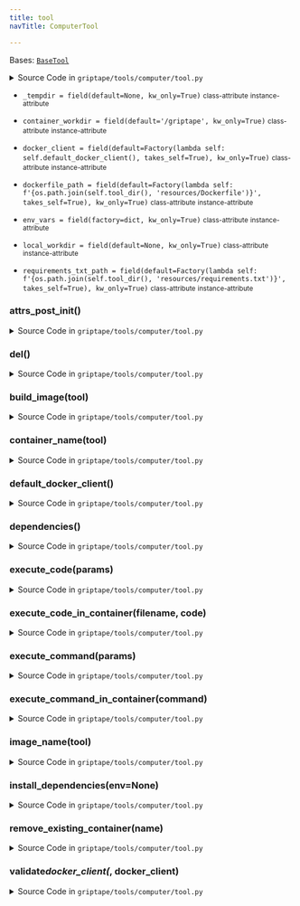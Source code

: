 ```yaml
---
title: tool
navTitle: ComputerTool

---
```


<span id="griptape.tools.computer.tool.ComputerTool"></span>

Bases:
 [`BaseTool`](..#griptape.tools.BaseTool "BaseTool (griptape.tools.BaseTool)")

<details><summary>Source Code in <code>griptape&#47;tools&#47;computer&#47;tool.py</code></summary>

```python
@define
class ComputerTool(BaseTool):
    local_workdir: Optional[str] = field(default=None, kw_only=True)
    container_workdir: str = field(default="/griptape", kw_only=True)
    env_vars: dict = field(factory=dict, kw_only=True)
    dockerfile_path: str = field(
        default=Factory(lambda self: f"{os.path.join(self.tool_dir(), 'resources/Dockerfile')}", takes_self=True),
        kw_only=True,
    )
    requirements_txt_path: str = field(
        default=Factory(lambda self: f"{os.path.join(self.tool_dir(), 'resources/requirements.txt')}", takes_self=True),
        kw_only=True,
    )
    docker_client: DockerClient = field(
        default=Factory(lambda self: self.default_docker_client(), takes_self=True),
        kw_only=True,
    )

    _tempdir: Optional[tempfile.TemporaryDirectory] = field(default=None, kw_only=True)

    def __attrs_post_init__(self) -> None:
        super().__attrs_post_init__()

        if self.local_workdir:
            Path(self.local_workdir).mkdir(parents=True, exist_ok=True)
        else:
            self._tempdir = tempfile.TemporaryDirectory()
            self.local_workdir = self._tempdir.name

    @docker_client.validator  # pyright: ignore[reportAttributeAccessIssue]
    def validate_docker_client(self, _: Attribute, docker_client: DockerClient) -> None:
        if not docker_client:
            raise ValueError("Docker client can't be initialized: make sure the Docker daemon is running")

    def install_dependencies(self, env: Optional[dict[str, str]] = None) -> None:
        super().install_dependencies(env)

        self.remove_existing_container(self.container_name(self))
        self.build_image(self)

    @activity(
        config={
            "description": "Can be used to execute Python code to solve any programmatic tasks and access and analyze"
            " files in the file system. If you need to use code output use `print` statements. "
            "You have access to the following external Python libraries: "
            "{{ _self.dependencies() }}",
            "schema": Schema(
                {
                    Literal("code", description="Python code to execute"): str,
                    Literal(
                        "filename",
                        description="name of the file to put the Python code in before executing it",
                    ): str,
                },
            ),
        },
    )
    def execute_code(self, params: dict) -> BaseArtifact:
        code = params["values"]["code"]
        filename = params["values"]["filename"]

        return self.execute_code_in_container(filename, code)

    @activity(
        config={
            "description": "Can be used to execute shell commands in Linux",
            "schema": Schema({Literal("command", description="shell command to execute"): str}),
        },
    )
    def execute_command(self, params: dict) -> BaseArtifact:
        command = params["values"]["command"]

        return self.execute_command_in_container(command)

    def execute_command_in_container(self, command: str) -> BaseArtifact:
        from docker.models.containers import Container

        try:
            binds = {self.local_workdir: {"bind": self.container_workdir, "mode": "rw"}} if self.local_workdir else None

            container = self.docker_client.containers.run(  # pyright: ignore[reportCallIssue]
                self.image_name(self),
                environment=self.env_vars,
                command=command,
                name=self.container_name(self),
                volumes=binds,  # pyright: ignore[reportArgumentType] According to the [docs](https://docker-py.readthedocs.io/en/stable/containers.html), the type of `volumes` is dict[str, dict[str, str]].
                stdout=True,
                stderr=True,
                detach=True,
            )

            if isinstance(container, Container):
                container.wait()

                stderr = container.logs(stdout=False, stderr=True).decode().strip()
                stdout = container.logs(stdout=True, stderr=False).decode().strip()

                container.stop()
                container.remove()

                if stderr:
                    return ErrorArtifact(stderr)
                return TextArtifact(stdout)
            return ErrorArtifact("error running container")
        except Exception as e:
            return ErrorArtifact(f"error executing command: {e}")

    def execute_code_in_container(self, filename: str, code: str) -> BaseArtifact:
        container_file_path = os.path.join(self.container_workdir, filename)

        if self.local_workdir:
            tempdir = None
            local_workdir = self.local_workdir
        else:
            tempdir = tempfile.TemporaryDirectory()
            local_workdir = tempdir.name

        local_file_path = os.path.join(local_workdir, filename)

        try:
            Path(local_file_path).write_text(code)

            return self.execute_command_in_container(f"python {container_file_path}")
        except Exception as e:
            return ErrorArtifact(f"error executing code: {e}")
        finally:
            if tempdir:
                tempdir.cleanup()

    def default_docker_client(self) -> Optional[DockerClient]:
        import docker

        try:
            return docker.from_env()
        except Exception as e:
            logging.exception(e)

            return None

    def image_name(self, tool: BaseTool) -> str:
        import stringcase  # pyright: ignore[reportMissingImports]

        return f"{stringcase.snakecase(tool.name)}_image"

    def container_name(self, tool: BaseTool) -> str:
        import stringcase  # pyright: ignore[reportMissingImports]

        return f"{stringcase.snakecase(tool.name)}_container"

    def remove_existing_container(self, name: str) -> None:
        from docker.errors import NotFound
        from docker.models.containers import Container

        try:
            existing_container = self.docker_client.containers.get(name)
            if isinstance(existing_container, Container):
                existing_container.remove(force=True)

                logging.info("Removed existing container %s", name)
        except NotFound:
            pass

    def build_image(self, tool: BaseTool) -> None:
        with tempfile.TemporaryDirectory() as temp_dir:
            shutil.copy(self.dockerfile_path, temp_dir)
            shutil.copy(self.requirements_txt_path, temp_dir)

            image = self.docker_client.images.build(path=temp_dir, tag=self.image_name(tool), rm=True, forcerm=True)

            if isinstance(image, tuple):
                logging.info("Built image: %s", image[0].short_id)

    def dependencies(self) -> list[str]:
        with open(self.requirements_txt_path) as file:
            return [line.strip() for line in file]

    def __del__(self) -> None:
        if self._tempdir:
            self._tempdir.cleanup()
```

</details>

-   `_tempdir = field(default=None, kw_only=True)` <small>class-attribute</small> <small>instance-attribute</small>  <span id="griptape.tools.computer.tool.ComputerTool._tempdir"></span> 

-   `container_workdir = field(default='/griptape', kw_only=True)` <small>class-attribute</small> <small>instance-attribute</small>  <span id="griptape.tools.computer.tool.ComputerTool.container_workdir"></span> 

-   `docker_client = field(default=Factory(lambda self: self.default_docker_client(), takes_self=True), kw_only=True)` <small>class-attribute</small> <small>instance-attribute</small>  <span id="griptape.tools.computer.tool.ComputerTool.docker_client"></span> 

-   `dockerfile_path = field(default=Factory(lambda self: f'{os.path.join(self.tool_dir(), 'resources/Dockerfile')}', takes_self=True), kw_only=True)` <small>class-attribute</small> <small>instance-attribute</small>  <span id="griptape.tools.computer.tool.ComputerTool.dockerfile_path"></span> 

-   `env_vars = field(factory=dict, kw_only=True)` <small>class-attribute</small> <small>instance-attribute</small>  <span id="griptape.tools.computer.tool.ComputerTool.env_vars"></span> 

-   `local_workdir = field(default=None, kw_only=True)` <small>class-attribute</small> <small>instance-attribute</small>  <span id="griptape.tools.computer.tool.ComputerTool.local_workdir"></span> 

-   `requirements_txt_path = field(default=Factory(lambda self: f'{os.path.join(self.tool_dir(), 'resources/requirements.txt')}', takes_self=True), kw_only=True)` <small>class-attribute</small> <small>instance-attribute</small>  <span id="griptape.tools.computer.tool.ComputerTool.requirements_txt_path"></span> 

<span id="griptape.tools.computer.tool.ComputerTool.__attrs_post_init__"></span>

### **attrs_post_init**()

<details><summary>Source Code in <code>griptape&#47;tools&#47;computer&#47;tool.py</code></summary>

```python
def __attrs_post_init__(self) -> None:
    super().__attrs_post_init__()

    if self.local_workdir:
        Path(self.local_workdir).mkdir(parents=True, exist_ok=True)
    else:
        self._tempdir = tempfile.TemporaryDirectory()
        self.local_workdir = self._tempdir.name
```

</details>

<span id="griptape.tools.computer.tool.ComputerTool.__del__"></span>

### **del**()

<details><summary>Source Code in <code>griptape&#47;tools&#47;computer&#47;tool.py</code></summary>

```python
def __del__(self) -> None:
    if self._tempdir:
        self._tempdir.cleanup()
```

</details>

<span id="griptape.tools.computer.tool.ComputerTool.build_image"></span>

### build_image(tool)

<details><summary>Source Code in <code>griptape&#47;tools&#47;computer&#47;tool.py</code></summary>

```python
def build_image(self, tool: BaseTool) -> None:
    with tempfile.TemporaryDirectory() as temp_dir:
        shutil.copy(self.dockerfile_path, temp_dir)
        shutil.copy(self.requirements_txt_path, temp_dir)

        image = self.docker_client.images.build(path=temp_dir, tag=self.image_name(tool), rm=True, forcerm=True)

        if isinstance(image, tuple):
            logging.info("Built image: %s", image[0].short_id)
```

</details>

<span id="griptape.tools.computer.tool.ComputerTool.container_name"></span>

### container_name(tool)

<details><summary>Source Code in <code>griptape&#47;tools&#47;computer&#47;tool.py</code></summary>

```python
def container_name(self, tool: BaseTool) -> str:
    import stringcase  # pyright: ignore[reportMissingImports]

    return f"{stringcase.snakecase(tool.name)}_container"
```

</details>

<span id="griptape.tools.computer.tool.ComputerTool.default_docker_client"></span>

### default_docker_client()

<details><summary>Source Code in <code>griptape&#47;tools&#47;computer&#47;tool.py</code></summary>

```python
def default_docker_client(self) -> Optional[DockerClient]:
    import docker

    try:
        return docker.from_env()
    except Exception as e:
        logging.exception(e)

        return None
```

</details>

<span id="griptape.tools.computer.tool.ComputerTool.dependencies"></span>

### dependencies()

<details><summary>Source Code in <code>griptape&#47;tools&#47;computer&#47;tool.py</code></summary>

```python
def dependencies(self) -> list[str]:
    with open(self.requirements_txt_path) as file:
        return [line.strip() for line in file]
```

</details>

<span id="griptape.tools.computer.tool.ComputerTool.execute_code"></span>

### execute_code(params)

<details><summary>Source Code in <code>griptape&#47;tools&#47;computer&#47;tool.py</code></summary>

```python
@activity(
    config={
        "description": "Can be used to execute Python code to solve any programmatic tasks and access and analyze"
        " files in the file system. If you need to use code output use `print` statements. "
        "You have access to the following external Python libraries: "
        "{{ _self.dependencies() }}",
        "schema": Schema(
            {
                Literal("code", description="Python code to execute"): str,
                Literal(
                    "filename",
                    description="name of the file to put the Python code in before executing it",
                ): str,
            },
        ),
    },
)
def execute_code(self, params: dict) -> BaseArtifact:
    code = params["values"]["code"]
    filename = params["values"]["filename"]

    return self.execute_code_in_container(filename, code)
```

</details>

<span id="griptape.tools.computer.tool.ComputerTool.execute_code_in_container"></span>

### execute_code_in_container(filename, code)

<details><summary>Source Code in <code>griptape&#47;tools&#47;computer&#47;tool.py</code></summary>

```python
def execute_code_in_container(self, filename: str, code: str) -> BaseArtifact:
    container_file_path = os.path.join(self.container_workdir, filename)

    if self.local_workdir:
        tempdir = None
        local_workdir = self.local_workdir
    else:
        tempdir = tempfile.TemporaryDirectory()
        local_workdir = tempdir.name

    local_file_path = os.path.join(local_workdir, filename)

    try:
        Path(local_file_path).write_text(code)

        return self.execute_command_in_container(f"python {container_file_path}")
    except Exception as e:
        return ErrorArtifact(f"error executing code: {e}")
    finally:
        if tempdir:
            tempdir.cleanup()
```

</details>

<span id="griptape.tools.computer.tool.ComputerTool.execute_command"></span>

### execute_command(params)

<details><summary>Source Code in <code>griptape&#47;tools&#47;computer&#47;tool.py</code></summary>

```python
@activity(
    config={
        "description": "Can be used to execute shell commands in Linux",
        "schema": Schema({Literal("command", description="shell command to execute"): str}),
    },
)
def execute_command(self, params: dict) -> BaseArtifact:
    command = params["values"]["command"]

    return self.execute_command_in_container(command)
```

</details>

<span id="griptape.tools.computer.tool.ComputerTool.execute_command_in_container"></span>

### execute_command_in_container(command)

<details><summary>Source Code in <code>griptape&#47;tools&#47;computer&#47;tool.py</code></summary>

```python
def execute_command_in_container(self, command: str) -> BaseArtifact:
    from docker.models.containers import Container

    try:
        binds = {self.local_workdir: {"bind": self.container_workdir, "mode": "rw"}} if self.local_workdir else None

        container = self.docker_client.containers.run(  # pyright: ignore[reportCallIssue]
            self.image_name(self),
            environment=self.env_vars,
            command=command,
            name=self.container_name(self),
            volumes=binds,  # pyright: ignore[reportArgumentType] According to the [docs](https://docker-py.readthedocs.io/en/stable/containers.html), the type of `volumes` is dict[str, dict[str, str]].
            stdout=True,
            stderr=True,
            detach=True,
        )

        if isinstance(container, Container):
            container.wait()

            stderr = container.logs(stdout=False, stderr=True).decode().strip()
            stdout = container.logs(stdout=True, stderr=False).decode().strip()

            container.stop()
            container.remove()

            if stderr:
                return ErrorArtifact(stderr)
            return TextArtifact(stdout)
        return ErrorArtifact("error running container")
    except Exception as e:
        return ErrorArtifact(f"error executing command: {e}")
```

</details>

<span id="griptape.tools.computer.tool.ComputerTool.image_name"></span>

### image_name(tool)

<details><summary>Source Code in <code>griptape&#47;tools&#47;computer&#47;tool.py</code></summary>

```python
def image_name(self, tool: BaseTool) -> str:
    import stringcase  # pyright: ignore[reportMissingImports]

    return f"{stringcase.snakecase(tool.name)}_image"
```

</details>

<span id="griptape.tools.computer.tool.ComputerTool.install_dependencies"></span>

### install_dependencies(env=None)

<details><summary>Source Code in <code>griptape&#47;tools&#47;computer&#47;tool.py</code></summary>

```python
def install_dependencies(self, env: Optional[dict[str, str]] = None) -> None:
    super().install_dependencies(env)

    self.remove_existing_container(self.container_name(self))
    self.build_image(self)
```

</details>

<span id="griptape.tools.computer.tool.ComputerTool.remove_existing_container"></span>

### remove_existing_container(name)

<details><summary>Source Code in <code>griptape&#47;tools&#47;computer&#47;tool.py</code></summary>

```python
def remove_existing_container(self, name: str) -> None:
    from docker.errors import NotFound
    from docker.models.containers import Container

    try:
        existing_container = self.docker_client.containers.get(name)
        if isinstance(existing_container, Container):
            existing_container.remove(force=True)

            logging.info("Removed existing container %s", name)
    except NotFound:
        pass
```

</details>

<span id="griptape.tools.computer.tool.ComputerTool.validate_docker_client"></span>

### validate*docker_client(*, docker_client)

<details><summary>Source Code in <code>griptape&#47;tools&#47;computer&#47;tool.py</code></summary>

```python
@docker_client.validator  # pyright: ignore[reportAttributeAccessIssue]
def validate_docker_client(self, _: Attribute, docker_client: DockerClient) -> None:
    if not docker_client:
        raise ValueError("Docker client can't be initialized: make sure the Docker daemon is running")
```

</details>

